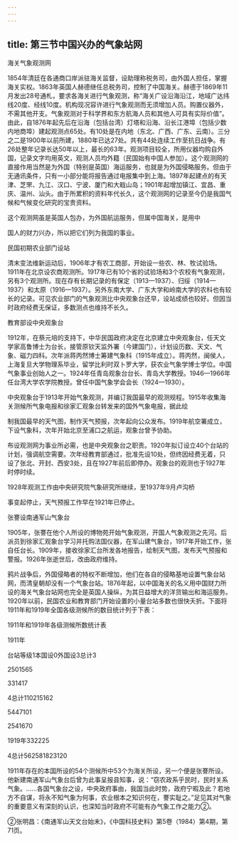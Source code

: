 ```yaml
---
---
---
```

title: 第三节中国兴办的气象站网
---



海关气象观测网

1854年清廷在各通商口岸派驻海关监督，设助理称税务司，由外国人担任，掌握海关实权。1863年英国人赫德继任总税务司，控制了中国海关。赫德于1869年11月发出28号通札，要求各海关进行气象观测，称“海关广设沿海沿江，地域广达纬线20度、经线10度。机构现况容许进行气象观测而无须增加人员。购置仪器外，不需其他开支。气象观测对于科学界和东方航海人员和其他人可具有实际价值”。由此，自1876年起先后在沿海（包括台湾）灯塔和沿海、沿长江港埠（包括少数内地商埠）建起观测点65处。有10处是在内地（东北、广西、广东、云南）。三分之二是1900年以前所建，1880年已达27处。共有44处连续工作至抗日战争。有26处整年记录长达50年以上，最长的63年。观测项目较全，所用仪器均购自外国，记录文字均用英文，观测人员均外籍（民国始有中国人参加）。这个观测网的直接作用当然是为外国（特别是英国）海运服务，也就是为外国侵略服务。但由于无通讯条件，只有一小部分能将报告通过电报集中到上海。1897年起建点的有天津、芝罘、九江、汉口、宁波、厦门和大戢山岛；1901年起增加镇江、宜昌、重庆、温州、汕头。由于所累积的资料年代长久，这个观测网的记录至今仍是我国气候和气候变化研究的宝贵资料。

这个观测网虽是英国人包办，为外国航运服务，但属中国海关，是用中

国人的财力兴办，所以把它们列为我国的事业。

民国初期农业部门设站

清末变法维新运动后，1906年才有农工商部，开始设一些农、林、牧试验场。1911年在北京设农商观测所。1917年已有10个省的试验场和3个农校有气象观测，另有3个观测所。现在存有长期记录的有保定（1913—1937）、归绥（1914—1937）和太原（1916—1937）。另外东南大学、广东大学和岭南大学的农科也有较长的记录。可见农业部门的气象观测比中央观象台还早，设站成绩也较好。但因当时政府经费无保证，多数测点也维持不长久。

教育部设中央观象台

1912年，在蔡元培的支持下，中华民国政府决定在北京建立中央观象台，任天文学家高鲁博士为台长，接管原钦天监外署（今建国门），计划设历数、天文、气象、磁力四科。次年派蒋丙然博士筹建气象科（1915年成立）。蒋丙然，闽侯人，上海复旦大学物理系毕业，留学比利时双卜罗大学，获农业气象学博士学位。中国气象事业创始人之一。1924年任青岛观象台台长、青岛大学教授。1946—1966年任台湾大学农学院教授。曾任中国气象学会会长（1924—1930）。

中央观象台于1913年开始气象观测，并编订我国最早的观测规程。1915年收集海关测候所气象电报和徐家汇观象台转发来的国外气象电报，据此绘

制我国最早的天气图，制作天气预报，次年起向公众发布。1919年航空署成立，下设气象科，次年开始北京至浦口之航运，观象台曾予协助。

布设观测网为事业所必需，也是中央观象台之职责。1920年拟订设立40个台站的计划，强调航空需要。次年经教育部通过，批准先设10处，但终因经费无着，只设了张北、开封、西安3处，且在1927年前后即停办。观象台的观测也于1927年时停时续。

1928年观测工作由中央研究院气象研究所继续，至1937年9月卢沟桥

事变起停止，天气预报工作早在1921年已停止。

张謇设南通军山气象台

1905年，张謇在他个人所设的博物苑开始气象观测，开国人气象观测之先河。后派员到徐家汇观象台学习并托购法国仪器，在军山建气象台，1917年开始工作，张自任台长。1909年，接收徐家汇台所发各地报告，绘制天气图，发布天气预报和警报。1926年张逝世后，改由政府维持。

鸦片战争后，外国侵略者的特权不断增加，他们在各自的侵略基地设置气象台站网，而清皇朝却没有一个气象台站。1876年起，以中国海关的名义用中国财力所设的海关气象台站网也完全是英国人操纵，为其日益增大的洋货输出和海运服务。1920年以前，民国农业和教育部门开始设置的小量台站多数也很快夭折。下面将1911年和1919年全国各级测候所的数目统计列于下表：

1911年和1919年各级测候所数统计表

1911年

台站等级1本国设0外国设3总计3

2501565

331417

4总计110215162

5447101

2541670

1919年332225

4总计562581823120

1911年存在的本国所设的54个测候所中53个为海关所设，另一个便是张謇所设。他新建南通军山气象台后曾为此事呈报县知事，说：“窃农政系乎民时，民时关系气象。……各国气象台之设，中央政府事由，我国当此时势，政府宁暇及此？若地方不自谋，将永不知气象为何事，农业根本之知识何在，謇实耻之。”足见其对气象的重要意义有深刻的认识，也深知当时政府不可能有办气象工作之能力②。

②张明昌：《南通军山天文台始末》，《中国科技史料》第5卷（1984）第4期，第71页。